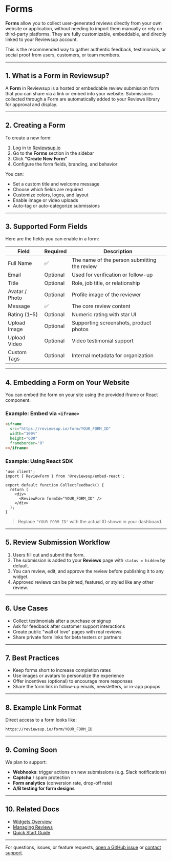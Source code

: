 # Forms

**Forms** allow you to collect user-generated reviews directly from your own website or application, without needing to import them manually or rely on third-party platforms.
They are fully customizable, embeddable, and directly linked to your Reviewsup account.

This is the recommended way to gather authentic feedback, testimonials, or social proof from users, customers, or team members.

---

## 1. What is a Form in Reviewsup?

A **Form** in Reviewsup is a hosted or embeddable review submission form that you can share via a link or embed into your website. Submissions collected through a Form are automatically added to your Reviews library for approval and display.

---

## 2. Creating a Form

To create a new form:

1. Log in to [Reviewsup.io](https://reviewsup.io)
2. Go to the **Forms** section in the sidebar
3. Click **“Create New Form”**
4. Configure the form fields, branding, and behavior

You can:

* Set a custom title and welcome message
* Choose which fields are required
* Customize colors, logos, and layout
* Enable image or video uploads
* Auto-tag or auto-categorize submissions

---

## 3. Supported Form Fields

Here are the fields you can enable in a form:

| Field          | Required | Description                                  |
| -------------- | -------- | -------------------------------------------- |
| Full Name      | ✅        | The name of the person submitting the review |
| Email          | Optional | Used for verification or follow-up           |
| Title          | Optional | Role, job title, or relationship             |
| Avatar / Photo | Optional | Profile image of the reviewer                |
| Message        | ✅        | The core review content                      |
| Rating (1–5)   | Optional | Numeric rating with star UI                  |
| Upload Image   | Optional | Supporting screenshots, product photos       |
| Upload Video   | Optional | Video testimonial support                    |
| Custom Tags    | Optional | Internal metadata for organization           |

---

## 4. Embedding a Form on Your Website

You can embed the form on your site using the provided iframe or React component.

### Example: Embed via `<iframe>`

```html
<iframe
  src="https://reviewsup.io/form/YOUR_FORM_ID"
  width="100%"
  height="600"
  frameborder="0"
></iframe>
```

### Example: Using React SDK

```tsx
'use client';
import { ReviewForm } from '@reviewsup/embed-react';

export default function CollectFeedback() {
  return (
    <div>
      <ReviewForm formId="YOUR_FORM_ID" />
    </div>
  );
}
```

> Replace `"YOUR_FORM_ID"` with the actual ID shown in your dashboard.

---

## 5. Review Submission Workflow

1. Users fill out and submit the form.
2. The submission is added to your **Reviews** page with `status = hidden` by default.
3. You can review, edit, and approve the review before publishing it to any widget.
4. Approved reviews can be pinned, featured, or styled like any other review.

---

## 6. Use Cases

* Collect testimonials after a purchase or signup
* Ask for feedback after customer support interactions
* Create public "wall of love" pages with real reviews
* Share private form links for beta testers or partners

---

## 7. Best Practices

* Keep forms short to increase completion rates
* Use images or avatars to personalize the experience
* Offer incentives (optional) to encourage more responses
* Share the form link in follow-up emails, newsletters, or in-app popups

---

## 8. Example Link Format

Direct access to a form looks like:

```
https://reviewsup.io/form/YOUR_FORM_ID
```

---

## 9. Coming Soon

We plan to support:

* **Webhooks**: trigger actions on new submissions (e.g. Slack notifications)
* **Captcha** / spam protection
* **Form analytics** (conversion rate, drop-off rate)
* **A/B testing for form designs**

---

## 10. Related Docs

* [Widgets Overview](./widgets.md)
* [Managing Reviews](./reviews.md)
* [Quick Start Guide](./quick-start.md)

---

For questions, issues, or feature requests, [open a GitHub issue](https://github.com/allenyan513/reviewsup-embed-example/issues) or [contact support](https://reviewsup.io/contact).

